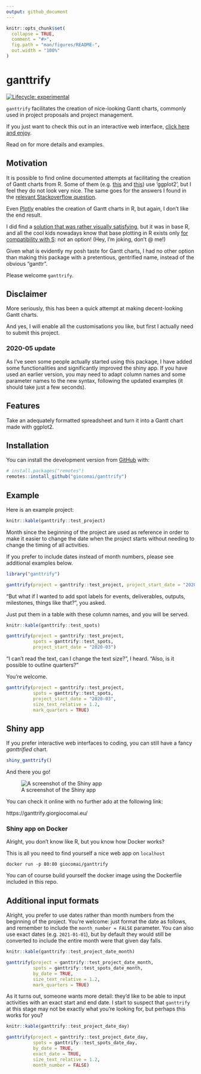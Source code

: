 ```yaml
---
output: github_document
---
```


<!-- README.md is generated from README.Rmd. Please edit that file -->

```r
knitr::opts_chunk$set(
  collapse = TRUE,
  comment = "#>",
  fig.path = "man/figures/README-",
  out.width = "100%"
)
```

# ganttrify

<!-- badges: start -->
[![Lifecycle: experimental](https://img.shields.io/badge/lifecycle-experimental-orange.svg)](https://www.tidyverse.org/lifecycle/#experimental)
<!-- badges: end -->

`ganttrify` facilitates the creation of nice-looking Gantt charts, commonly used in project proposals and project management.

If you just want to check this out in an interactive web interface, [click here and enjoy](https://ganttrify.giorgiocomai.eu/).

Read on for more details and examples.

## Motivation

It is possible to find online documented attempts at facilitating the creation of Gantt charts from R. Some of them (e.g. [this](https://www.molecularecologist.com/2019/01/simple-gantt-charts-in-r-with-ggplot2-and-the-tidyverse/) and [this](https://davetang.org/muse/2017/02/03/gantt-chart-using-r/)) use 'ggplot2', but I feel they do not look very nice. The same goes for the answers I found in the [relevant Stackoverflow question](https://stackoverflow.com/questions/3550341/gantt-charts-with-r).


Even [Plotly](https://moderndata.plot.ly/gantt-charts-in-r-using-plotly/) enables the creation of Gantt charts in R, but again, I don't like the end result. 

I did find a [solution that was rather visually satisfying](https://insileco.github.io/2017/09/20/gantt-charts-in-r/), but it was in base R, and all the cool kids nowadays know that base plotting in R exists only [for compatibility with S](https://twitter.com/whydoesr): not an option! (Hey, I'm joking, don't @ me!)

Given what is evidently my posh taste for Gantt charts, I had no other option than making this package with a pretentious, gentrified name, instead of the obvious "ganttr". 

Please welcome `ganttrify`.

## Disclaimer

More seriously, this has been a quick attempt at making decent-looking Gantt charts.

And yes, I will enable all the customisations you like, but first I actually need to submit this project.

### 2020-05 update

As I've seen some people actually started using this package, I have added some functionalities and significantly improved the shiny app. If you have used an earlier version, you may need to adapt column names and some parameter names to the new syntax, following the updated examples (it should take just a few seconds).

## Features

Take an adequately formatted spreadsheet and turn it into a Gantt chart made with ggplot2.

## Installation

You can install the development version from [GitHub](https://github.com/) with:

```r
# install.packages("remotes")
remotes::install_github("giocomai/ganttrify")
```

## Example

Here is an example project:

```r
knitr::kable(ganttrify::test_project)
```


Month since the beginning of the project are used as reference in order to make it easier to change the date when the project starts without needing to change the timing of all activities.

If you prefer to include dates instead of month numbers, please see additional examples below.


```r
library("ganttrify")

ganttrify(project = ganttrify::test_project, project_start_date = "2020-03")
```


"But what if I wanted to add spot labels for events, deliverables, outputs, milestones, things like that?", you asked.

Just put them in a table with these column names, and you will be served.

```r
knitr::kable(ganttrify::test_spots)
```

```r
ganttrify(project = ganttrify::test_project,
          spots = ganttrify::test_spots,
          project_start_date = "2020-03")
```

"I can't read the text, can I change the text size?", I heard. 
"Also, is it possible to outline quarters?"

You're welcome. 

```r
ganttrify(project = ganttrify::test_project,
          spots = ganttrify::test_spots,
          project_start_date = "2020-03",
          size_text_relative = 1.2, 
          mark_quarters = TRUE)
```

## Shiny app

If you prefer interactive web interfaces to coding, you can still have a fancy *ganttrified* chart.

```r
shiny_ganttrify()
```

And there you go!

![A screenshot of the Shiny app](man/figures/shiny_ganttrify_screenshot.png)

You can check it online with no further ado at the following link:

https://ganttrify.giorgiocomai.eu/


### Shiny app on Docker

Alright, you don't know like R, but you know how Docker works?

This is all you need to find yourself a nice web app on `localhost`

```
docker run -p 80:80 giocomai/ganttrify
```

You can of course build yourself the docker image using the Dockerfile included in this repo.  

## Additional input formats

Alright, you prefer to use dates rather than month numbers from the beginning of the project. You're welcome: just format the date as follows, and remember to include the `month_number = FALSE` parameter. You can also use exact dates (e.g. `2021-01-01`), but by default they would still be converted to include the entire month were that given day falls. 

```r
knitr::kable(ganttrify::test_project_date_month)
```

```r
ganttrify(project = ganttrify::test_project_date_month,
          spots = ganttrify::test_spots_date_month,
          by_date = TRUE,
          size_text_relative = 1.2, 
          mark_quarters = TRUE)
```

As it turns out, someone wants more detail: they'd like to be able to input activities with an exact start and end date. I start to suspect that `ganttrify` at this stage may not be exactly what you're looking for, but perhaps this works for you?

```r
knitr::kable(ganttrify::test_project_date_day)
```


```r
ganttrify(project = ganttrify::test_project_date_day,
          spots = ganttrify::test_spots_date_day,
          by_date = TRUE,
          exact_date = TRUE,
          size_text_relative = 1.2,
          month_number = FALSE)
```

